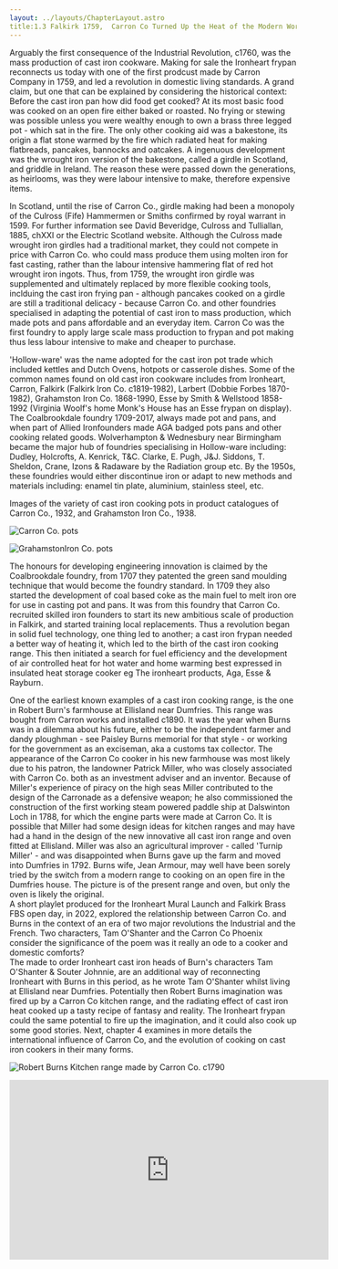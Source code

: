 ```yaml
---
layout: ../layouts/ChapterLayout.astro
title:1.3 Falkirk 1759,  Carron Co Turned Up the Heat of the Modern World with Cast Iron pots and Pans.
---
```


Arguably the first consequence of the Industrial Revolution, c1760, was the mass production of cast iron cookware. Making for sale the Ironheart frypan reconnects us today with one of the first prodcust made by Carron Company in 1759, and led a revolution in domestic living standards. A grand claim, but one that can be explained by considering the historical context: Before the cast iron pan how did food get cooked? At its most basic food was cooked on an open fire either baked or roasted. No frying or stewing was possible unless you were wealthy enough to own a brass three legged pot - which sat in the fire.  The only other cooking aid was a bakestone, its origin a flat stone warmed by the fire which radiated heat for making flatbreads, pancakes, bannocks and oatcakes. A ingenuous development was the wrought iron version of the bakestone, called a girdle in Scotland, and griddle in Ireland. The reason these were passed down the generations, as heirlooms, was they were labour intensive to make, therefore expensive items.

In Scotland, until the rise of Carron Co., girdle making had been a monopoly of the Culross (Fife) Hammermen or Smiths confirmed by royal warrant in 1599. For further information see David Beveridge, Culross and Tulliallan, 1885, chXXI or the Electric Scotland website. Although the Culross made wrought iron girdles had a traditional market, they could not compete in price with Carron Co. who could mass produce them using molten iron for fast casting, rather than the labour intensive hammering flat of red hot wrought iron ingots.  Thus, from 1759, the wrought iron girdle was supplemented and ultimately replaced by more flexible cooking tools, inclduing the cast iron frying pan - although pancakes cooked on a girdle are still a traditional delicacy - because Carron Co. and other foundries specialised in adapting the potential of cast iron to mass production, which made pots and pans affordable and an everyday item.  Carron Co was the first foundry to apply large scale mass production to frypan and pot making thus less labour intensive to make and cheaper to purchase.  

'Hollow-ware' was the name adopted for the cast iron pot trade which included kettles and Dutch Ovens, hotpots or casserole dishes. Some of the common names found on old cast iron cookware includes from Ironheart, Carron, Falkirk (Falkirk Iron Co. c1819-1982), Larbert (Dobbie Forbes 1870-1982), Grahamston Iron Co. 1868-1990, Esse by Smith & Wellstood 1858-1992 (Virginia Woolf's home Monk's House has an Esse frypan on display). The Coalbrookdale foundry 1709-2017, always made pot and pans, and when part of Allied Ironfounders made AGA badged pots pans and other cooking related goods.
Wolverhampton & Wednesbury near Birmingham became the major hub of foundries specialising in Hollow-ware including: Dudley, Holcrofts, A. Kenrick, T&C. Clarke, E. Pugh, J&J. Siddons, T. Sheldon, Crane, Izons & Radaware by the Radiation group etc. By the 1950s, these foundries would either discontinue iron or adapt to new methods and materials including: enamel tin plate, aluminium, stainless steel, etc.

Images of the variety of cast iron cooking pots in product catalogues of Carron Co., 1932, and Grahamston Iron Co., 1938.

![Carron Co. pots](Carron-pots-c1932)

![GrahamstonIron Co. pots](Grahamston-pots-1938)

The honours for developing engineering innovation is claimed by the Coalbrookdale foundry, from 1707 they patented the green sand moulding technique that would become the foundry standard. In 1709 they also started the development of coal based coke as the main fuel to melt iron ore for use in casting pot and pans. It was from this foundry that Carron Co. recruited skilled iron founders to start its new ambitious scale of production in Falkirk, and started training local replacements. Thus a revolution began in solid fuel technology, one thing led to another; a cast iron frypan needed a better way of heating it, which led to the birth of the cast iron cooking range. This then initiated a search for fuel efficiency and the development of air controlled heat for hot water and home warming best expressed in insulated heat storage cooker eg The ironheart products, Aga, Esse & Rayburn.   

One of the earliest known examples of a cast iron cooking range, is the one in Robert Burn's farmhouse at Ellisland near Dumfries. This range was bought from Carron works and installed c1890. It was the year when Burns was in a dilemma about his future, either to be the independent farmer and dandy ploughman - see Paisley Burns memorial for that style - or working for the government as an exciseman, aka a customs tax collector. The appearance of the Carron Co cooker in his new farmhouse was most likely due to his patron, the landowner Patrick Miller, who was closely associated with Carron Co. both as an investment adviser and an inventor. Because of Miller's experience of piracy on the high seas Miller contributed to the design of the Carronade as a defensive weapon; he also commissioned the construction of the first working steam powered paddle ship at Dalswinton Loch in 1788, for which the engine parts were made at Carron Co. It is possible that Miller had some design ideas for kitchen ranges and may have had a hand in the design of the new innovative all cast iron range and oven fitted at Ellisland. Miller was also an agricultural improver - called 'Turnip Miller' - and was disappointed when Burns gave up the farm and moved into Dumfries in 1792. Burns wife, Jean Armour, may well have been sorely tried by the switch from a modern range to cooking on an open fire in the Dumfries house. The picture is of the present range and oven, but only the oven is likely the original.  
A short playlet produced for the Ironheart Mural Launch and Falkirk Brass FBS open day, in 2022, explored the relationship between Carron Co. and Burns in the context of an era of two major revolutions the Industrial and the French. Two characters, Tam O'Shanter and the Carron Co Phoenix consider the significance of the poem was it really an ode to a cooker and domestic comforts?  
The made to order Ironheart cast iron heads of Burn's characters Tam O'Shanter & Souter Johnnie, are an additional way of reconnecting Ironheart with Burns in this period, as he wrote Tam O'Shanter whilst living at Ellisland near Dumfries.
Potentially then Robert Burns imagination was fired up by a Carron Co kitchen range, and the radiating effect of cast iron heat cooked up a tasty recipe of fantasy and reality. The Ironheart frypan could the same potential to fire up the imagination, and it could also cook up some good stories. 
Next, chapter 4 examines in more details the international influence of Carron Co, and the evolution of cooking on cast iron cookers in their many forms. 


![Robert Burns Kitchen range made by Carron Co. c1790](Burns-Carron-range-Ellisland-1780s)

<iframe
 width="560"
  height="315"
 src="https://www.youtube.com/embed/suihmFMRS-Q?si=2qogQTcWXWaZILHR"
 title="Video clip of Tam and Phoenix"
 frameborder="0"
 allow="accelerometer; autoplay; clipboard-write; encrypted-media; gyroscope; picture-in-picture; web-share" referrerpolicy="strict-origin-when-cross-origin" allowfullscreen>
</iframe>
